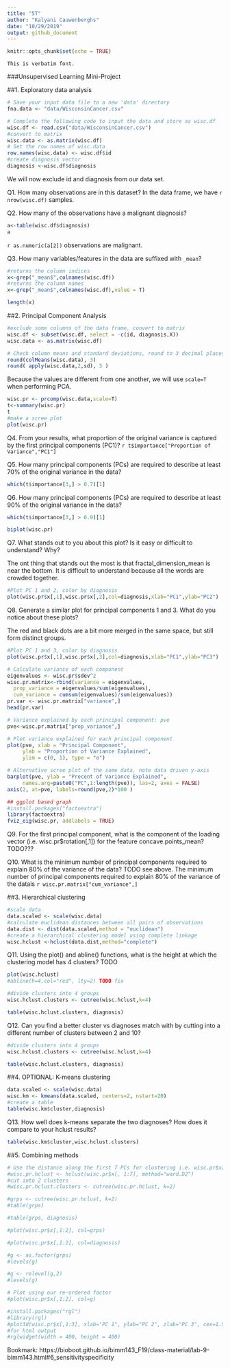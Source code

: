 ```yaml
---
title: "5T"
author: "Kalyani Cauwenberghs"
date: "10/29/2019"
output: github_document
---
```


```r
knitr::opts_chunk$set(echo = TRUE)
```

`This is verbatim font.`

###Unsupervised Learning Mini-Project

##1. Exploratory data analysis

```r
# Save your input data file to a new 'data' directory
fna.data <- "data/WisconsinCancer.csv"

# Complete the following code to input the data and store as wisc.df
wisc.df <- read.csv("data/WisconsinCancer.csv")
#convert to matrix
wisc.data <- as.matrix(wisc.df)
# Set the row names of wisc.data
row.names(wisc.data) <- wisc.df$id
#create diagnosis vector
diagnosis <-wisc.df$diagnosis
```



We will now exclude id and diagnosis from our data set.

Q1. How many observations are in this dataset?
In the data frame, we have `r nrow(wisc.df)` samples.

Q2. How many of the observations have a malignant diagnosis?
```r
a<-table(wisc.df$diagnosis)
a
```
`r as.numeric(a[2])` observations are malignant.

Q3. How many variables/features in the data are suffixed with `_mean`?
```r
#returns the column indices
x<-grep("_mean$",colnames(wisc.df))
#returns the column names
x<-grep("_mean$",colnames(wisc.df),value = T)

length(x)
```


##2. Principal Component Analysis
```r
#exclude some columns of the data frame, convert to matrix
wisc.df <- subset(wisc.df, select = -c(id, diagnosis,X))
wisc.data <- as.matrix(wisc.df)

# Check column means and standard deviations, round to 3 decimal places
round(colMeans(wisc.data), 3)
round( apply(wisc.data,2,sd), 3 )
```

Because the values are different from one another, we will use `scale=T` when performing PCA.
```r
wisc.pr <- prcomp(wisc.data,scale=T)
t<-summary(wisc.pr)
t
#make a scree plot
plot(wisc.pr)
```

Q4. From your results, what proportion of the original variance is captured by the first principal components (PC1)?
`r t$importance["Proportion of Variance","PC1"]`


Q5. How many principal components (PCs) are required to describe at least 70% of the original variance in the data?
```r
which(t$importance[3,] > 0.7)[1]
```


Q6. How many principal components (PCs) are required to describe at least 90% of the original variance in the data?
```r
which(t$importance[3,] > 0.9)[1]
```


```r
biplot(wisc.pr)
```
Q7. What stands out to you about this plot? Is it easy or difficult to understand? Why?

The ont thing that stands out the most is that fractal_dimension_mean is near the bottom. It is difficult to understand because all the words are crowded together.


```r
#Plot PC 1 and 2, color by diagnosis
plot(wisc.pr$x[,1],wisc.pr$x[,2],col=diagnosis,xlab="PC1",ylab="PC2")
```

Q8. Generate a similar plot for principal components 1 and 3. What do you notice about these plots?

The red and black dots are a bit more merged in the same space, but still form distinct groups.
```r
#Plot PC 1 and 3, color by diagnosis
plot(wisc.pr$x[,1],wisc.pr$x[,3],col=diagnosis,xlab="PC1",ylab="PC3")
```


```r
# Calculate variance of each component
eigenvalues <- wisc.pr$sdev^2
wisc.pr.matrix<-rbind(variance = eigenvalues,
  prop_variance = eigenvalues/sum(eigenvalues),
  cum_variance = cumsum(eigenvalues)/sum(eigenvalues))
pr.var <- wisc.pr.matrix["variance",]
head(pr.var)
```






```r
# Variance explained by each principal component: pve
pve<-wisc.pr.matrix["prop_variance",]

# Plot variance explained for each principal component
plot(pve, xlab = "Principal Component", 
     ylab = "Proportion of Variance Explained", 
     ylim = c(0, 1), type = "o")
```



```r
# Alternative scree plot of the same data, note data driven y-axis
barplot(pve, ylab = "Precent of Variance Explained",
     names.arg=paste0("PC",1:length(pve)), las=2, axes = FALSE)
axis(2, at=pve, labels=round(pve,2)*100 )
```

```r
## ggplot based graph
#install.packages("factoextra")
library(factoextra)
fviz_eig(wisc.pr, addlabels = TRUE)
```

Q9. For the first principal component, what is the component of the loading vector (i.e. wisc.pr$rotation[,1]) for the feature concave.points_mean?
TODO???


Q10. What is the minimum number of principal components required to explain 80% of the variance of the data?
TODO see above. The minimum number of principal components required to explain 80% of the variance of the datais  `r wisc.pr.matrix["cum_variance",]`


##3. Hierarchical clustering

```r
#scale data
data.scaled <- scale(wisc.data)
#calculate euclidean distances between all pairs of observations
data.dist <- dist(data.scaled,method = "euclidean")
#create a hierarchical clustering model using complete linkage
wisc.hclust <-hclust(data.dist,method="complete")
```

Q11. Using the plot() and abline() functions, what is the height at which the clustering model has 4 clusters?
TODO
```r
plot(wisc.hclust)
#abline(h=4,col="red", lty=2) TODO fix
```


```r
#divide clusters into 4 groups
wisc.hclust.clusters <- cutree(wisc.hclust,k=4)

table(wisc.hclust.clusters, diagnosis)
```

Q12. Can you find a better cluster vs diagnoses match with by cutting into a different number of clusters between 2 and 10?
```r
#divide clusters into 4 groups
wisc.hclust.clusters <- cutree(wisc.hclust,k=4)

table(wisc.hclust.clusters, diagnosis)

```




##4. OPTIONAL: K-means clustering

```r
data.scaled <- scale(wisc.data)
wisc.km <- kmeans(data.scaled, centers=2, nstart=20)
#create a table
table(wisc.km$cluster,diagnosis)
```

Q13. How well does k-means separate the two diagnoses? How does it compare to your hclust results?
```r
table(wisc.km$cluster,wisc.hclust.clusters)
```


##5. Combining methods
```r
# Use the distance along the first 7 PCs for clustering i.e. wisc.pr$x[, 1:7]
#wisc.pr.hclust <- hclust(wisc.pr$x[, 1:7], method="ward.D2")
#cut into 2 clusters
#wisc.pr.hclust.clusters <- cutree(wisc.pr.hclust, k=2)

```

```r
#grps <- cutree(wisc.pr.hclust, k=2)
#table(grps)

#table(grps, diagnosis)

#plot(wisc.pr$x[,1:2], col=grps)

#plot(wisc.pr$x[,1:2], col=diagnosis)

#g <- as.factor(grps)
#levels(g)

#g <- relevel(g,2)
#levels(g)

# Plot using our re-ordered factor 
#plot(wisc.pr$x[,1:2], col=g)

#install.packages("rgl")
#library(rgl)
#plot3d(wisc.pr$x[,1:3], xlab="PC 1", ylab="PC 2", zlab="PC 3", cex=1.5, size=1, type="s", col=grps)
#for html output
#rglwidget(width = 400, height = 400)
```


Bookmark: https://bioboot.github.io/bimm143_F19/class-material/lab-9-bimm143.html#6_sensitivityspecificity







